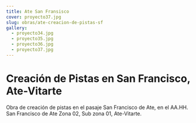 ```yaml
---
title: Ate San Fransisco
cover: proyecto37.jpg
slug: obras/ate-creacion-de-pistas-sf
gallery: 
  - proyecto34.jpg
  - proyecto35.jpg
  - proyecto36.jpg
  - proyecto37.jpg
---
```

# Creación de Pistas en San Francisco, Ate-Vitarte

Obra de creación de pistas en el pasaje San Francisco de Ate, en el AA.HH. San Francisco de Ate Zona 02, Sub zona 01, Ate-Vitarte.
